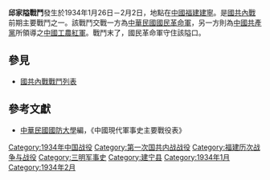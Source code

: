 {{Infobox Military Conflict|
campaign=|
image=|
caption=|
conflict=邱家隘戰鬥|
partof=[[國共內戰|國共內戰]]|
date=1934年1月26日－2月2日|
place=[[中國|中國]]福建建寧|
result=共軍大量運用心理戰，國軍因受空軍支援，守住該隘口。|
combatant1=中華民國國民革命軍67師[[傅仲芳|傅仲芳]]部、11師[[黃維|黃維]]部|
combatant2=中國紅軍5軍團董振堂部| 
commander1=傅仲芳、黃維|
commander2=董振堂|
strength1=|
strength2=|
casualties1=|
casualties2=|
}}
'''邱家隘戰鬥'''發生於1934年1月26日－2月2日，地點在[[中國|中國]][[福建|福建]][[建寧|建寧]]。是[[國共內戰|國共內戰]]前期主要戰鬥之一。該戰鬥交戰一方為[[中華民國國民革命軍|中華民國國民革命軍]]，另一方則為[[中國共產黨|中國共產黨]]所領導之[[中國工農紅軍|中國工農紅軍]]。戰鬥末了，國民革命軍守住該隘口。

==參見==
*[[國共內戰戰鬥列表|國共內戰戰鬥列表]]
==參考文獻==
*[[中華民國|中華民國]][[國防大學_(臺灣)|國防大學]]編，《中國現代軍事史主要戰役表》

[[Category:1934年中国战役|Category:1934年中国战役]]
[[Category:第一次国共内战战役|Category:第一次国共内战战役]]
[[Category:福建历次战争与战役|Category:福建历次战争与战役]]
[[Category:三明军事史|Category:三明军事史]]
[[Category:建宁县|Category:建宁县]]
[[Category:1934年1月|Category:1934年1月]]
[[Category:1934年2月|Category:1934年2月]]